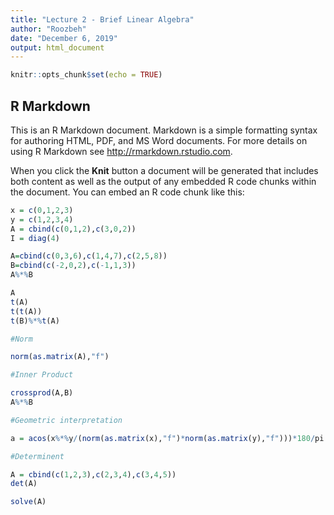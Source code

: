 ```yaml
---
title: "Lecture 2 - Brief Linear Algebra"
author: "Roozbeh"
date: "December 6, 2019"
output: html_document
---
```


```r
knitr::opts_chunk$set(echo = TRUE)
```

## R Markdown

This is an R Markdown document. Markdown is a simple formatting syntax for authoring HTML, PDF, and MS Word documents. For more details on using R Markdown see <http://rmarkdown.rstudio.com>.

When you click the **Knit** button a document will be generated that includes both content as well as the output of any embedded R code chunks within the document. You can embed an R code chunk like this:

```r

x = c(0,1,2,3)
y = c(1,2,3,4)
A = cbind(c(0,1,2),c(3,0,2))
I = diag(4)

```
``` r

A=cbind(c(0,3,6),c(1,4,7),c(2,5,8))
B=cbind(c(-2,0,2),c(-1,1,3))
A%*%B

```
``` r
A
t(A)
t(t(A))
t(B)%*%t(A)
```
``` r

#Norm

norm(as.matrix(A),"f")

#Inner Product

crossprod(A,B)
A%*%B

#Geometric interpretation

a = acos(x%*%y/(norm(as.matrix(x),"f")*norm(as.matrix(y),"f")))*180/pi
```
``` r

#Determinent

A = cbind(c(1,2,3),c(2,3,4),c(3,4,5))
det(A)

```
``` r

solve(A)

```